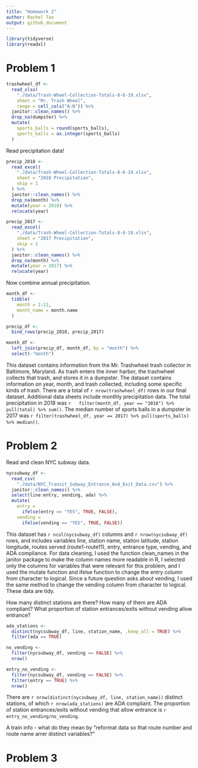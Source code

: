 ```yaml
---
title: "Homework 2"
author: Rachel Tao
output: github_document
---
```


```r
library(tidyverse)
library(readxl)
```

# Problem 1

```r
trashwheel_df <- 
  read_xlsx(
    "./data/Trash-Wheel-Collection-Totals-8-6-19.xlsx",
    sheet = "Mr. Trash Wheel",
    range = cell_cols("A:N")) %>% 
  janitor::clean_names() %>% 
  drop_na(dumpster) %>% 
  mutate(
    sports_balls = round(sports_balls),
    sports_balls = as.integer(sports_balls)
  )
```

Read precipitation data!

```r
precip_2018 <- 
  read_excel(
    "./data/Trash-Wheel-Collection-Totals-8-6-19.xlsx",
    sheet = "2018 Precipitation",
    skip = 1
  ) %>% 
  janitor::clean_names() %>% 
  drop_na(month) %>% 
  mutate(year = 2018) %>% 
  relocate(year)

precip_2017 <- 
  read_excel(
    "./data/Trash-Wheel-Collection-Totals-8-6-19.xlsx",
    sheet = "2017 Precipitation",
    skip = 1
  ) %>% 
  janitor::clean_names() %>% 
  drop_na(month) %>% 
  mutate(year = 2017) %>% 
  relocate(year)
```

Now combine annual precipitation.

```r
month_df <- 
  tibble(
    month = 1:12,
    month_name = month.name
  )

precip_df <- 
  bind_rows(precip_2018, precip_2017) 

month_df <- 
  left_join(precip_df, month_df, by = "month") %>% 
  select(-"month")

```

This dataset contains information from the Mr. Trashwheel trash collector in Baltimore, Maryland. As trash enters the inner harbor, the trashwheel collects that trash, and stores it in a dumpster. The dataset contains information on year, month, and trash collected, including some specific kinds of trash. There are a total of `r nrow(trashwheel_df)` rows in our final dataset. Additional data sheets include monthly precipitation data. The total precipitation in 2018 was `r   filter(month_df, year == "2018") %>% pull(total) %>% sum()`. The median number of sports balls in a dumpster in 2017 was `r filter(trashwheel_df, year == 2017) %>% pull(sports_balls) %>% median()`.

# Problem 2

Read and clean NYC subway data.

```r
nycsubway_df <- 
  read_csv(
    "./data/NYC_Transit_Subway_Entrance_And_Exit_Data.csv") %>% 
  janitor::clean_names() %>% 
  select(line:entry, vending, ada) %>% 
  mutate(
    entry = 
      ifelse(entry == "YES", TRUE, FALSE),
    vending = 
      ifelse(vending == "YES", TRUE, FALSE))
```

This dataset has `r ncol(nycsubway_df)` columns and `r nrow(nycsubway_df)` rows, and includes variables line, station name, station latitude, station longitude, routes served (route1-route11), entry, entrance type, vending, and ADA compliance. For data cleaning, I used the function clean_names in the janitor package to make the column names more readable in R, I selected only the columns for variables that were relevant for this problem, and I used the mutate function and ifelse function to change the entry column from character to logical. Since a future question asks about vending, I used the same method to change the vending column from character to logical. These data are tidy.

How many distinct stations are there? How many of them are ADA compliant? What proportion of station entrances/exits without vending allow entrance?

```r
ada_stations <- 
  distinct(nycsubway_df, line, station_name, .keep_all = TRUE) %>% 
  filter(ada == TRUE)

no_vending <- 
  filter(nycsubway_df, vending == FALSE) %>% 
  nrow()

entry_no_vending <- 
  filter(nycsubway_df, vending == FALSE) %>% 
  filter(entry == TRUE) %>% 
  nrow()
```

There are `r nrow(distinct(nycsubway_df, line, station_name))` distinct stations, of which `r nrow(ada_stations)` are ADA compliant. The proportion of station entrances/exits without vending that allow entrance is `r entry_no_vending/no_vending`.

A train info - what do they mean by "reformat data so that route number and route name arrer distinct variables?"

# Problem 3

